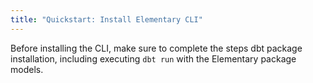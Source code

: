 ```yaml
---
title: "Quickstart: Install Elementary CLI"
---
```



Before installing the CLI, make sure to complete the steps dbt package installation, including executing `dbt run` with the Elementary package models.

<Accordion title="dbt package installation">

<InstallDbtPackage />

</Accordion>

<InstallCLI />
